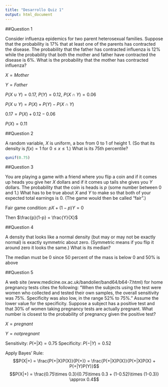 ```yaml
---
title: "Desarrollo Quiz 1"
output: html_document
---
```


##Question 1

Consider influenza epidemics for two parent heterosexual families. Suppose that the probability is 17% that at least one of the parents has contracted the disease. The probability that the father has contracted influenza is 12% while the probability that both the mother and father have contracted the disease is 6%. What is the probability that the mother has contracted influenza?

$X=Mother$

$Y=Father$

$P(X\cup Y)=0.17$, $P(Y)=0.12$, $P(X\cap Y)=0.06$

$P(X\cup Y) = P(X) + P(Y) - P(X\cap Y)$

$0.17 = P(X) + 0.12 - 0.06$

$P(X)=0.11$

##Question 2

A random variable, $X$ is uniform, a box from 0 to 1 of height 1. (So that its density is $f(x)=1$ for $0≤x≤1$.) What is its 75th percentile?

```r
qunif(0.75)
```

##Question 3

You are playing a game with a friend where you flip a coin and if it comes up heads you give her $X$ dollars and if it comes up tails she gives you $Y$ dollars. The probability that the coin is heads is $p$ (some number between 0 and 1.) What has to be true about $X$ and $Y$ to make so that both of your expected total earnings is 0. (The game would then be called “fair”.)

Fair game condition: $pX + (1-p)Y = 0$

Then
$\frac{p}{1-p} = \frac{Y}{X}$

##Question 4

A density that looks like a normal density (but may or may not be exactly normal) is exactly symmetric about zero. (Symmetric means if you flip it around zero it looks the same.) What is its median? 

The median must be 0 since 50 percent of the mass is below 0 and 50% is above

##Question 5

A web site (www.medicine.ox.ac.uk/bandolier/band64/b64-7.html) for home pregnancy tests cites the following: “When the subjects using the test were women who collected and tested their own samples, the overall sensitivity was 75%. Specificity was also low, in the range 52% to 75%.” Assume the lower value for the specificity. Suppose a subject has a positive test and that 30% of women taking pregnancy tests are actually pregnant. What number is closest to the probability of pregnancy given the positive test?

$X = pregnant$

$Y = not pregnant$

Sensitivity: $P(+|X) = 0.75$
Specificity: $P(-|Y) = 0.52$

Apply Bayes' Rule: 
$$P(X|+) = \frac{P(+|X)P(X)}{P(+)} = \frac{P(+|X)P(X)}{P(+|X)P(X) + P(+|Y)P(Y)}$$
$$P(X|+) = \frac{0.75\times 0.3}{0.75\times 0.3 + (1-0.52)\times (1-0.3)} \approx 0.4$$